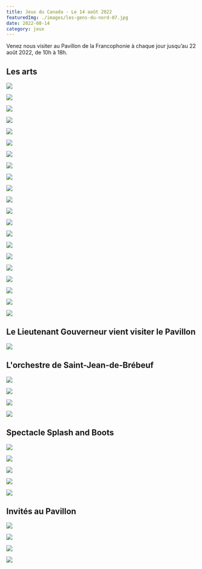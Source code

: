 ```yaml
---
title: Jeux du Canada - Le 14 août 2022
featuredImg: ./images/les-gens-du-nord-07.jpg
date: 2022-08-14
category: jeux
---
```

Venez nous visiter au Pavillon de la Francophonie à chaque jour jusqu’au 22 août 2022, de 10h à 18h.

<h2 className="pt-5">Les arts</h2>
<div className="row">
<div className="col-md-4 my-3">

![](./images/les-gens-du-nord-01.jpg)
</div>
<div className="col-md-4 my-3">

![](./images/les-gens-du-nord-02.jpg)
</div>
<div className="col-md-4 my-3">

![](./images/les-gens-du-nord-03.jpg)
</div>
<div className="col-md-4 my-3">

![](./images/les-gens-du-nord-04.jpg)
</div>
<div className="col-md-4 my-3">

![](./images/les-gens-du-nord-05.jpg)
</div>
<div className="col-md-4 my-3">

![](./images/les-gens-du-nord-06.jpg)
</div>
<div className="col-md-4 my-3">

![](./images/les-gens-du-nord-07.jpg)
</div>
<div className="col-md-4 my-3">

![](./images/les-gens-du-nord-08.jpg)
</div>
<div className="col-md-4 my-3">

![](./images/les-gens-du-nord-09.jpg)
</div>
<div className="col-md-4 my-3">

![](./images/les-gens-du-nord-10.jpg)
</div>
<div className="col-md-4 my-3">

![](./images/les-gens-du-nord-11.jpg)
</div>
<div className="col-md-4 my-3">

![](./images/les-gens-du-nord-12.jpg)
</div>
<div className="col-md-4 my-3">

![](./images/les-gens-du-nord-13.jpg)
</div>
<div className="col-md-4 my-3">

![](./images/les-gens-du-nord-14.jpg)
</div>
<div className="col-md-4 my-3">

![](./images/les-gens-du-nord-15.jpg)
</div>
<div className="col-md-4 my-3">

![](./images/les-gens-du-nord-16.jpg)
</div>
<div className="col-md-4 my-3">

![](./images/les-gens-du-nord-17.jpg)
</div>
<div className="col-md-4 my-3">

![](./images/les-gens-du-nord-18.jpg)
</div>
<div className="col-md-4 my-3">

![](./images/les-gens-du-nord-19.jpg)
</div>
<div className="col-md-4 my-3">

![](./images/les-gens-du-nord-20.jpg)
</div>
<div className="col-md-4 my-3">

![](./images/les-gens-du-nord-21.jpg)
</div>
</div>

<h2 className="pt-5">Le Lieutenant Gouverneur vient visiter le Pavillon</h2>

![](./images/lieutenant-gouverneur.jpg)

<h2 className="pt-5">L'orchestre de Saint-Jean-de-Brébeuf</h2>
<div className="row">
<div className="col-md-4 my-3">

![](./images/gower-jv.jpg)
</div>
<div className="col-md-4 my-3">

![](./images/guitar-basse-jv.jpg)
</div>
<div className="col-md-4 my-3">

![](./images/laurenda-mia-jv.jpg)
</div>
<div className="col-md-4 my-3">

![](./images/mia-jv-2.jpg)
</div>
</div>

<h2 className="pt-5">Spectacle Splash and Boots</h2>

<div className="row">
<div className="col-md-4 my-3">

![](./images/splash-and-boots-2.jpg)
</div>
<div className="col-md-4 my-3">

![](./images/splash-and-boots-3.jpg)
</div>
<div className="col-md-4 my-3">

![](./images/splash-and-boots-4.jpg)
</div>
<div className="col-md-4 my-3">

![](./images/splash-and-boots-5.jpg)
</div>
<div className="col-md-4 my-3">

![](./images/splash-and-boots-6.jpg)
</div>
</div>
<h2 className="pt-5">Invités au Pavillon</h2>

<div className="row">
<div className="col-md-4 my-3">

![](./images/invites-pavillon.jpg)
</div>
<div className="col-md-4 my-3">

![](./images/invites-pavillon-2.jpg)
</div>
<div className="col-md-4 my-3">

![](./images/shelly.jpg)
</div>
<div className="col-md-4 my-3">

![](./images/shelly-2.jpg)
</div>
</div>
